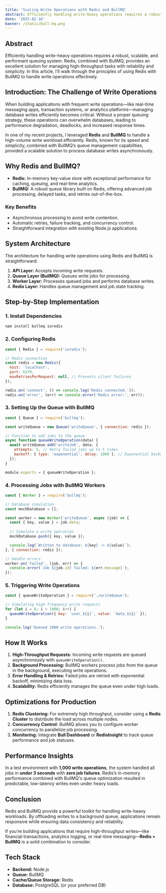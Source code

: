 ```yaml
---
title: 'Scaling Write Operations with Redis and BullMQ'
abstract: Efficiently handling write-heavy operations requires a robust, scalable, and performant queuing system. Redis, combined with BullMQ, provides an excellent solution for managing high-throughput tasks with reliability and simplicity. In this article, I’ll walk through the principles of using Redis with BullMQ to handle write operations effectively.
date: '2025-02-16'
banner: /static/bull-mq.png
---
```

## Abstract  
Efficiently handling write-heavy operations requires a robust, scalable, and performant queuing system. Redis, combined with BullMQ, provides an excellent solution for managing high-throughput tasks with reliability and simplicity. In this article, I’ll walk through the principles of using Redis with BullMQ to handle write operations effectively.

## Introduction: The Challenge of Write Operations

When building applications with frequent write operations—like real-time messaging apps, transaction systems, or analytics platforms—managing database writes efficiently becomes critical. Without a proper queuing strategy, these operations can overwhelm databases, leading to performance degradation, deadlocks, and increased response times.

In one of my recent projects, I leveraged **Redis** and **BullMQ** to handle a high-volume write workload efficiently. Redis, known for its speed and simplicity, combined with BullMQ’s queue management capabilities, provided a scalable solution to process database writes asynchronously.

## Why Redis and BullMQ?

- **Redis:** In-memory key-value store with exceptional performance for caching, queuing, and real-time analytics.  
- **BullMQ:** A robust queue library built on Redis, offering advanced job processing, delayed tasks, and retries out-of-the-box.  

### Key Benefits  
- Asynchronous processing to avoid write contention.  
- Automatic retries, failure tracking, and concurrency control.  
- Straightforward integration with existing Node.js applications.  

## System Architecture

The architecture for handling write operations using Redis and BullMQ is straightforward:  

1. **API Layer:** Accepts incoming write requests.  
2. **Queue Layer (BullMQ):** Queues write jobs for processing.  
3. **Worker Layer:** Processes queued jobs and performs database writes.  
4. **Redis Layer:** Handles queue management and job state tracking.  

## Step-by-Step Implementation

### 1. Install Dependencies

```bash
npm install bullmq ioredis
```

### 2. Configuring Redis

```javascript
const { Redis } = require('ioredis');

// Redis connection
const redis = new Redis({
  host: 'localhost',
  port: 6379,
  maxRetriesPerRequest: null, // Prevents silent failures
});

redis.on('connect', () => console.log('Redis connected.'));
redis.on('error', (err) => console.error('Redis error:', err));
```

### 3. Setting Up the Queue with BullMQ

```javascript
const { Queue } = require('bullmq');

const writeQueue = new Queue('writeQueue', { connection: redis });

// Function to add jobs to the queue
async function queueWriteOperation(data) {
  await writeQueue.add('writeJob', data, {
    attempts: 5, // Retry failed jobs up to 5 times
    backoff: { type: 'exponential', delay: 1000 }, // Exponential backoff
  });
}

module.exports = { queueWriteOperation };
```

### 4. Processing Jobs with BullMQ Workers

```javascript
const { Worker } = require('bullmq');

// Database simulation
const mockDatabase = [];

const worker = new Worker('writeQueue', async (job) => {
  const { key, value } = job.data;
  
  // Simulate a write operation
  mockDatabase.push({ key, value });

  console.log(`Written to database: ${key} -> ${value}`);
}, { connection: redis });

// Handle errors
worker.on('failed', (job, err) => {
  console.error(`Job ${job.id} failed: ${err.message}`);
});
```

### 5. Triggering Write Operations

```javascript
const { queueWriteOperation } = require('./writeQueue');

// Simulating high-frequency write requests
for (let i = 0; i < 1000; i++) {
  queueWriteOperation({ key: `user_${i}`, value: `data_${i}` });
}

console.log('Queued 1000 write operations.');
```

## How It Works

1. **High-Throughput Requests:** Incoming write requests are queued asynchronously with `queueWriteOperation()`.  
2. **Background Processing:** BullMQ workers process jobs from the queue in the background, executing write operations.  
3. **Error Handling & Retries:** Failed jobs are retried with exponential backoff, minimizing data loss.  
4. **Scalability:** Redis efficiently manages the queue even under high loads.  

## Optimizations for Production

1. **Redis Clustering:** For extremely high throughput, consider using a **Redis Cluster** to distribute the load across multiple nodes.  
2. **Concurrency Control:** BullMQ allows you to configure worker concurrency to parallelize job processing.  
3. **Monitoring:** Integrate **Bull Dashboard** or **RedisInsight** to track queue performance and job statuses.  

## Performance Insights

In a test environment with **1,000 write operations**, the system handled all jobs in **under 3 seconds** with **zero job failures**. Redis’s in-memory performance combined with BullMQ's queue optimization resulted in predictable, low-latency writes even under heavy loads.  

## Conclusion

Redis and BullMQ provide a powerful toolkit for handling write-heavy workloads. By offloading writes to a background queue, applications remain responsive while ensuring data consistency and reliability.  

If you’re building applications that require high-throughput writes—like financial transactions, analytics logging, or real-time messaging—**Redis + BullMQ** is a solid combination to consider.  

## Tech Stack  
- **Backend:** Node.js  
- **Queue:** BullMQ  
- **Cache/Queue Storage:** Redis  
- **Database:** PostgreSQL (or your preferred DB)  
